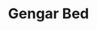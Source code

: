 ---
title: "Gengar Bed"
meta_title: "Gengar Bed craft"
description: "Craft de Gengar Bed"
rank: "a"
draft: false
name: "Gengar Bed"
recipe_img: "https://wiki.pokexgames.com/images/0/0a/Gengar_Bed1.png"
level: 89
craft_time: 129600
result: 1
value_npc: 1
ingredients:
  - name: "White Bed"
    quantity: 1
    item_img: "https://wiki.pokexgames.com/images/7/76/White_Bed.png"
    value_npc: 1
  - name: "Malefic Tapestry"
    quantity: 6
    item_img: "https://wiki.pokexgames.com/images/3/3e/Malefic_Tapestry.png"
    value_npc: 1
  - name: "Traces Of Ghost"
    quantity: 160
    item_img: "https://wiki.pokexgames.com/images/3/3c/Traces_Of_Ghost.png"
    value_npc: 1
  - name: "Oak Planks"
    quantity: 4
    item_img: "https://wiki.pokexgames.com/images/c/c1/Oak_Planks.png"
    value_npc: 1
---